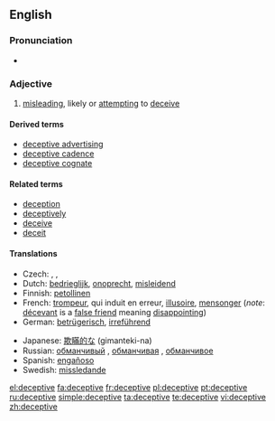 ==English==

===Pronunciation===
* {{IPA|/dɪ.ˈsɛp.tɪv/}}

===Adjective===
{{en-adj}}

# [[misleading]], likely or [[attempting]] to [[deceive]]

====Derived terms====
*[[deceptive advertising]]
*[[deceptive cadence]]
*[[deceptive cognate]]

====Related terms====
*[[deception]]
*[[deceptively]]
*[[deceive]]
*[[deceit]]

====Translations====
{{trans-top|likely or attempting to deceive}}
*Czech: {{t|cs|klamný}}, {{t|cs|zavádějící}}, {{t|cs|ošidný}}
*Dutch: [[bedrieglijk]], [[onoprecht]], [[misleidend]]
*Finnish: [[petollinen]]
*French: [[trompeur]], qui induit en erreur, [[illusoire]], [[mensonger]] (''note'': [[décevant]] is a [[false friend]] meaning [[disappointing]])
*German: [[betrügerisch]], [[irreführend]]
{{trans-mid}}
*Japanese: [[欺瞞的な]] (gimanteki-na)
*Russian: [[обманчивый]] {{m}}, [[обманчивая]] {{f}}, [[обманчивое]] {{n}}
*Spanish: [[engañoso]]
*Swedish: [[missledande]]
{{trans-bottom}}

[[el:deceptive]]
[[fa:deceptive]]
[[fr:deceptive]]
[[pl:deceptive]]
[[pt:deceptive]]
[[ru:deceptive]]
[[simple:deceptive]]
[[ta:deceptive]]
[[te:deceptive]]
[[vi:deceptive]]
[[zh:deceptive]]